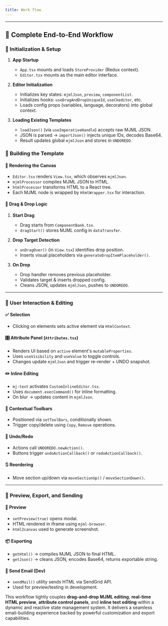 ```yaml
---
title: Work flow
---
```


---
## 🏁 Complete End-to-End Workflow

### 🚦 Initialization & Setup

1. **App Startup**
   - `App.tsx` mounts and loads `StoreProvider` (Redux context).
   - `Editor.tsx` mounts as the main editor interface.

2. **Editor Initialization**
   - Initializes key states: `mjmlJson`, `preview`, `componentList`.
   - Initializes hooks: `useDragAndDropUniqueId`, `useCkeditor`, etc.
   - Loads config props (variables, language, decorators) into global context.

3. **Loading Existing Templates**
   - `loadJson()` (via `useImperativeHandle`) accepts raw MJML JSON.
   - JSON is parsed → `importJson()` injects unique IDs, decodes Base64.
   - Result updates global `mjmlJson` and stores in `UNDOREDO`.


### 🧱 Building the Template

#### 🔲 Rendering the Canvas
- `Editor.tsx` renders `View.tsx`, which observes `mjmlJson`.
- `mjmlProcessor` compiles MJML JSON to HTML.
- `htmlProcessor` transforms HTML to a React tree.
- Each MJML node is wrapped by `HtmlWrapper.tsx` for interaction.

#### 🧲 Drag & Drop Logic

1. **Start Drag**
   - Drag starts from `ComponentBank.tsx`.
   - `dragStart()` stores MJML config in `dataTransfer`.

2. **Drop Target Detection**
   - `onDragOver()` (in `View.tsx`) identifies drop position.
   - Inserts visual placeholders via `generateDropItemPlaceholder()`.

3. **On Drop**
   - Drop handler removes previous placeholder.
   - Validates target & inserts dropped config.
   - Cleans JSON, updates `mjmlJson`, pushes to `UNDOREDO`.

---

### 🎯 User Interaction & Editing

#### ✅ Selection
- Clicking on elements sets active element via `HtmlContext`.

#### 🎛 Attribute Panel (`Attributes.tsx`)
- Renders UI based on `active` element's `mutableProperties`.
- Uses `useVisibility` and `useValue` to toggle controls.
- Changes update `mjmlJson` and trigger re-render + UNDO snapshot.

#### ✏️ Inline Editing
- `mj-text` activates `CustomInlineEditor.tsx`.
- Uses `document.execCommand()` for inline formatting.
- On blur → updates content in `mjmlJson`.

#### 🧰 Contextual Toolbars
- Positioned via `setToolBars`, conditionally shown.
- Trigger copy/delete using `Copy`, `Remove` operations.

#### 🔁 Undo/Redo
- Actions call `UNDOREDO.newAction()`.
- Buttons trigger `undoActionCallback()` or `redoActionCallback()`.

#### 🔃 Reordering
- Move section up/down via `moveSectionUp()` / `moveSectionDown()`.

---

### 🧪 Preview, Export, and Sending

#### 👀 Preview
- `setPreview(true)` opens modal.
- HTML rendered in iframe using `mjml-browser`.
- `html2canvas` used to generate screenshot.

#### 📦 Exporting
- `getHtml()` → compiles MJML JSON to final HTML.
- `getJson()` → cleans JSON, encodes Base64, returns exportable string.

#### 📨 Send Email (Dev)
- `sendMail()` utility sends HTML via SendGrid API.
- Used for preview/testing in development.


This workflow tightly couples **drag-and-drop MJML editing**, **real-time HTML preview**, **attribute control panels**, and **inline text editing** within a dynamic and reactive state management system. It delivers a seamless email-building experience backed by powerful customization and export capabilities.